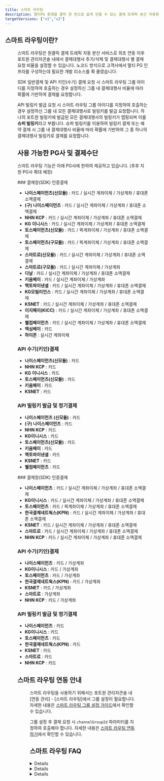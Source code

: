 ```yaml
---
title: 스마트 라우팅
description: 멀티PG 환경을 클릭 한 번으로 쉽게 만들 수 있는 결제 트래픽 분산 자동화 서비스 입니다.
targetVersions: ["v1","v2"]
---
```




## 스마트 라우팅이란?

<Figure src={Image2} width={1920} />

스마트 라우팅은 원클릭 결제 트래픽 자동 분산 서비스로 최초 연동 이후 포트원 관리자콘솔 내에서
결제대행사 추가/삭제 및 결제대행사 별 결제 요청 비율을 설정할 수 있습니다.
노코드 방식으로 고객사에서 멀티 PG 인프라를 구성하는데 필요한 개발 리소스를 확 줄였습니다.

SDK 일반결제 및 API 키인(수기) 결제 요청 시 스마트 라우팅 그룹 아이디를 지정하여 호출하는 경우
설정하신 그룹 내 결제대행사 비율에 따라 확률에 기반하여 결제를 요청합니다.

API 빌링키 발급 요청 시 스마트 라우팅 그룹 아이디를 지정하여 호출하는 경우 설정하신 그룹 내
모든 결제대행사로 빌링키를 발급 요청합니다. 하나의 포트원 빌링키에 발급된 모든 결제대행사의 빌링키가
맵핑되며 이를 **슈퍼 빌링키**라고 부릅니다. 슈퍼 빌링키를 이용하여 빌링키 결제 또는 예약 결제 시
그룹 내 결제대행사 비율에 따라 확률에 기반하여 그 중 하나의 결제대행사 빌링키로 결제를 요청합니다.

## 사용 가능한 PG사 및 결제수단 <span id="available-pg" />

스마트 라우팅 기능은 아래 PG사에 한하여 제공하고 있습니다.
(추후 지원 PG사 확대 예정)

<VersionGate v="v1">
  ### 결제창(SDK) 인증결제

  - **나이스페이먼츠(신모듈)** : 카드 / 실시간 계좌이체 / 가상계좌 / 휴대폰 소액결제
  - **(구) 나이스페이먼츠** : 카드 / 실시간 계좌이체 / 가상계좌 / 휴대폰 소액결제
  - **NHN KCP** : 카드 / 실시간 계좌이체 / 가상계좌 / 휴대폰 소액결제
  - **KG 이니시스** : 카드 / 실시간 계좌이체 / 가상계좌 / 휴대폰 소액결제
  - **토스페이먼츠(신모듈)** : 카드 / 퀵계좌이체 / 가상계좌 / 휴대폰 소액결제
  - **토스페이먼츠(구모듈)** : 카드 / 퀵계좌이체 / 가상계좌 / 휴대폰 소액결제
  - **스마트로(신모듈)** : 카드 / 실시간 계좌이체 / 가상계좌 / 휴대폰 소액결제
  - **스마트로(구모듈)** : 카드 / 실시간 계좌이체 / 가상계좌
  - **다날** : 카드 / 실시간 계좌이체 / 가상계좌 / 휴대폰 소액결제
  - **키움페이** : 카드 / 실시간 계좌이체 / 가상계좌
  - **헥토파이낸셜** : 카드 / 실시간 계좌이체 / 가상계좌 / 휴대폰 소액결제
  - **KG모빌리언스** : 카드 / 실시간 계좌이체 / 가상계좌 / 휴대폰 소액결제
  - **KSNET** : 카드 / 실시간 계좌이체 / 가상계좌 / 휴대폰 소액결제
  - **이지페이(KICC)** : 카드 / 실시간 계좌이체 / 가상계좌 / 휴대폰 소액결제
  - **웰컴페이먼츠** : 카드 / 실시간 계좌이체 / 가상계좌 / 휴대폰 소액결제
  - **엑심베이** : 카드
  - **하이픈** : 실시간 계좌이체
  

  ### API 수기(키인)결제

  - **나이스페이먼츠(신모듈)** : 카드
  - **NHN KCP** : 카드
  - **KG 이니시스** : 카드
  - **토스페이먼츠(신모듈)** : 카드
  - **키움페이** : 카드
  - **KSNET** : 카드

  ### API 빌링키 발급 및 정기결제

  - **나이스페이먼츠 (신모듈)** : 카드
  - **(구) 나이스페이먼츠** : 카드
  - **NHN KCP** : 카드
  - **KG이니시스** : 카드
  - **토스페이먼츠(신모듈)** : 카드
  - **키움페이** : 카드
  - **헥토파이낸셜** : 카드
  - **KSNET** : 카드
  - **웰컴페이먼츠** : 카드

</VersionGate>

<VersionGate v="v2">
  ### 결제창(SDK) 인증결제

  - **나이스페이먼츠** : 카드 / 실시간 계좌이체 / 가상계좌 / 휴대폰 소액결제
  - **KG이니시스** : 카드 / 실시간 계좌이체 / 가상계좌 / 휴대폰 소액결제
  - **토스페이먼츠** : 카드 / 퀵계좌이체 / 가상계좌 / 휴대폰 소액결제
  - **한국결제네트웍스(KPN)** : 카드 / 실시간 계좌이체 / 가상계좌 / 휴대폰 소액결제
  - **KSNET** : 카드 / 실시간 계좌이체 / 가상계좌 / 휴대폰 소액결제
  - **스마트로** : 카드 / 실시간 계좌이체 / 가상계좌 / 휴대폰 소액결제
  - **NHN KCP** : 카드 / 실시간 계좌이체 / 가상계좌 / 휴대폰 소액결제

  ### API 수기(키인)결제

  - **나이스페이먼츠** : 카드 / 가상계좌
  - **KG이니시스** : 카드 / 가상계좌
  - **토스페이먼츠** : 카드 / 가상계좌
  - **한국결제네트웍스(KPN)** : 카드 / 가상계좌
  - **KSNET** : 카드 / 가상계좌
  - **스마트로** : 가상계좌
  - **NHN KCP** : 카드 / 가상계좌

  ### API 빌링키 발급 및 정기결제

  - **나이스페이먼츠** : 카드
  - **KG이니시스** : 카드
  - **토스페이먼츠** : 카드
  - **한국결제네트웍스(KPN)** : 카드
  - **KSNET** : 카드
  - **스마트로** : 카드
  - **NHN KCP** : 카드
</VersionGate>

## 스마트 라우팅 연동 안내

<Figure src={Image1} />

스마트 라우팅을 사용하기 위해서는 포트원 관리자콘솔 내 \[연동 관리] - \[스마트 라우팅]에서 그룹 설정이 필요합니다.
자세한 내용은 [스마트 라우팅 그룹 설정 가이드](/opi/ko/extra/smart-routing/console-guide)에서 확인할 수 있습니다.

그룹 설정 후 결제 요청 시 `channelGroupId` 파라미터를 지정하여 호출해야 합니다.
자세한 내용은 [스마트 라우팅 연동하기](/opi/ko/extra/smart-routing/integration)에서 확인할 수 있습니다.

## 스마트 라우팅 FAQ

<Details>
  <Details.Summary> 스마트 라우팅 그룹 이용 시 지원되는 모든 결제수단을 사용할 수 있는건가요? </Details.Summary>

  <Details.Content>
    스마트 라우팅 그룹을 지정하여 결제 호출 시 결제 수단에 대한 제약은 없습니다.
    다만, 스마트 라우팅 이용 시 동일한 그룹 내에 설정된 채널은 가급적 동일한 결제수단으로 계약이 완료되어 있어야 합니다.

    ex) 카드 및 가상계좌 이용을 원하시는 경우 스마트 라우팅 그룹에서 사용할 모든 PG사와
    카드 및 가상계좌 사용 계약이 필요합니다.

    그렇지 않는 경우 결제 호출 시 결제 수단에 따라 에러가 리턴될 수 있으며, 결제창 호출이 불가능할 수 있습니다.
  </Details.Content>
</Details>

<Details>
  <Details.Summary> 간편결제도 스마트 라우팅 기능을 사용할 수 있나요? </Details.Summary>

  <Details.Content>
    **간편결제 허브형을 사용하시는 경우**, 결제대행사 별 계약에 따라 결제창에 표시되는 간편결제가 상이할 수 있습니다.

    **간편결제 다이렉트 호출을 사용하시는 경우**, 결제대행사 별 계약에 따라 결제 호출 시 에러가 리턴되며 결제창이
    호출되지 않을 수 있습니다. 가급적 결제대행사 별 동일한 간편결제 수단을 모두 계약하신 후 사용하시길 권장드립니다.

    단, **간편결제 직연동**의 경우 스마트 라우팅 기능을 제공하지 않습니다.
  </Details.Content>
</Details>

<Details>
  <Details.Summary> SDK(결제창) 빌링키 발급할 때도 사용하고 싶어요!</Details.Summary>

  <Details.Content>
    SDK(결제창) 빌링키 발급의 경우 해당 기능을 지원하지 않습니다. 빌링키 발급 시 스마트 라우팅 기능을 사용하고
    싶으신 경우 API 방식으로 빌링키를 발급하여 사용하시길 권장드립니다.
  </Details.Content>
</Details>
